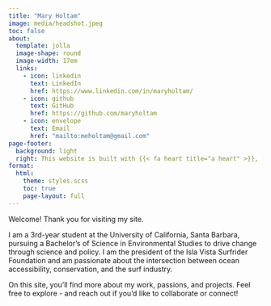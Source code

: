```yaml
---
title: "Mary Holtam"
image: media/headshot.jpeg
toc: false
about:
  template: jolla
  image-shape: round
  image-width: 17em
  links: 
    - icon: linkedin
      text: LinkedIn
      href: https://www.linkedin.com/in/maryholtam/
    - icon: github
      text: GitHub
      href: https://github.com/maryholtam
    - icon: envelope
      text: Email
      href: "mailto:meholtam@gmail.com"
page-footer:
  background: light
  right: This website is built with {{< fa heart title="a heart" >}}, [{{< fa brands github title="GitHub octocat logo" >}}](https://github.com/samanthacsik/samanthacsik.github.io){target=_blank}, [{{< fa brands r-project title="R Project" >}}](https://www.r-project.org/about.html){target=_blank} and [Quarto](https://quarto.org/){target=_blank}
format:
  html:
    theme: styles.scss
    toc: true
    page-layout: full
---
```


Welcome! Thank you for visiting my site.

I am a 3rd-year student at the University of California, Santa Barbara, pursuing a Bachelor's of Science in Environmental Studies to drive change through science and policy. I am the president of the Isla Vista Surfrider Foundation and am passionate about the intersection between ocean accessibility, conservation, and the surf industry.

On this site, you'll find more about my work, passions, and projects. Feel free to explore - and reach out if you'd like to collaborate or connect!
